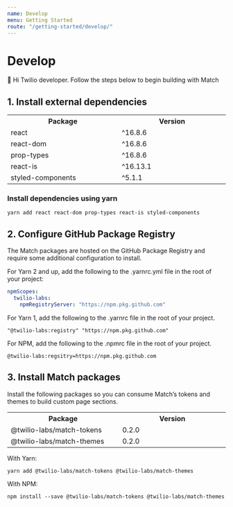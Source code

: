 ```yaml
---
name: Develop
menu: Getting Started
route: "/getting-started/develop/"
---
```


# Develop

👋 Hi Twilio developer. Follow the steps below to begin building with Match

## 1. Install external dependencies

<table>
  <tr>
    <th style="width: 312px;">Package</th>
    <th style="width: 312px">Version</th>
  </tr>
  <tr>
    <td> react</td>
    <td>^16.8.6</td>
  </tr>
  <tr>
    <td>react-dom </td>
    <td>^16.8.6 </td>
  </tr>
  <tr>
    <td>prop-types</td>
    <td>^16.8.6</td>
  </tr>
  <tr>
    <td>react-is</td>
    <td>^16.13.1</td>
  </tr>
  <tr>
    <td>styled-components</td>
    <td>^5.1.1</td>
  </tr>
</table>

### Install dependencies using yarn

```shell
yarn add react react-dom prop-types react-is styled-components
```

## 2. Configure GitHub Package Registry

The Match packages are hosted on the GitHub Package Registry and require some additional configuration to install.

For Yarn 2 and up, add the following to the .yarnrc.yml file in the root of your project:

```yaml
npmScopes:
  twilio-labs:
    npmRegistryServer: "https://npm.pkg.github.com"
```

For Yarn 1, add the following to the .yarnrc file in the root of your project.

```
"@twilio-labs:registry" "https://npm.pkg.github.com"
```

For NPM, add the following to the .npmrc file in the root of your project.

```
@twilio-labs:regsitry=https://npm.pkg.github.com
```

## 3. Install Match packages

Install the following packages so you can consume Match’s tokens and themes to build custom page sections.

<table>
  <tr>
    <th style="width: 312px;">Package</th>
    <th style="width: 312px">Version</th>
  </tr>
  <tr>
    <td> @twilio-labs/match-tokens </td>
    <td>0.2.0</td>
  </tr>
  <tr>
    <td>@twilio-labs/match-themes </td>
    <td>0.2.0 </td>
  </tr>
</table>

With Yarn:

```shell
yarn add @twilio-labs/match-tokens @twilio-labs/match-themes
```

With NPM:

```shell
npm install --save @twilio-labs/match-tokens @twilio-labs/match-themes
```
